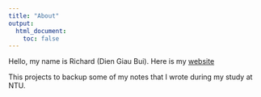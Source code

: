 ```yaml
---
title: "About"
output:
  html_document:
    toc: false
---
```


Hello, my name is Richard (Dien Giau Bui). Here is my [website](https://diengiau.netlify.com/)

This projects to backup some of my notes that I wrote during my study at NTU.

